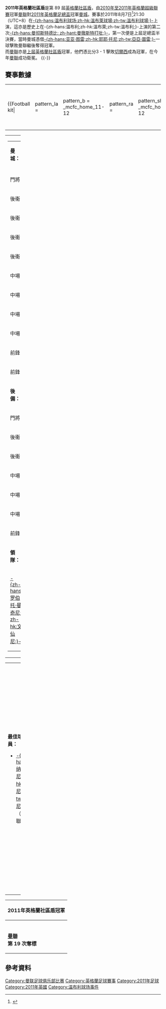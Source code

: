 {{noteTA
|G1=uefa
|G2=MUFC
|G3=laliga
|T=2011年英格蘭社區盾
}}
{{Infobox football match
| title = 2011年英格蘭社區盾
| image = 
| event = 
| team1 = [[曼彻斯特城足球俱乐部|曼城]]
| team1association = <!-- 注释出：[[File:ManCity.svg|88px]] -->
| team1score = 2
| team2	= [[曼徹斯特聯足球俱樂部|曼聯]]
| team2association = <!-- 注释出：[[File:ManchesterUnitedFC.svg|100px]] -->
| team2score = 3
| details = 
| date = 2011年8月7日
| stadium = [[溫布萊球場|-{zh-hans:温布利球场;zh-hk:溫布萊球場;zh-tw:溫布利球場;}-]]
| city = [[倫敦|倫敦]]
| man_of_the_match1a= {{flagicon|ENG}} [[蘭尼|-{zh-hans:纳尼;zh-hk:蘭尼;zh-tw:納尼;}-]]
| referee = [[菲爾·杜特|杜特]]
| attendance = 
| weather = 
| previous = [[2010年英格蘭社區盾|2010]]
| next = [[2012年英格蘭社區盾|2012]]
}}
'''2011年英格蘭社區盾'''是第 89 屆[[英格蘭社區盾|英格蘭社區盾]]，由[[2010年至2011年英格蘭超級聯賽|2010年至2011年英格蘭超級聯賽]]冠軍[[曼徹斯特聯足球俱樂部|曼聯]]對[[2011年英格蘭足總杯決賽|2011年英格蘭足總盃]]冠軍[[曼彻斯特城足球俱乐部|曼城]]。賽事於2011年8月7日<ref>{{en}}{{cite web |title=The FA Community Shield 2011 |url=http://www.wembleystadium.com/Events/2011/The-FA-Community-Shield-2011/The-FA-Community-Shield-2011 |publisher=Wembley Stadium |accessdate=9 May 2011 |archive-url=https://web.archive.org/web/20140202173645/http://www.wembleystadium.com/Events/2011/The-FA-Community-Shield-2011/The-FA-Community-Shield-2011 |archive-date=2014-02-02 |dead-url=yes }}</ref>21:30（UTC+8）在[[溫布萊球場|-{zh-hans:温布利球场;zh-hk:溫布萊球場;zh-tw:溫布利球場;}-]]上演，這亦是歷史上在-{zh-hans:温布利;zh-hk:溫布萊;zh-tw:溫布利;}-上演的第二次[[曼徹斯特德比|-{zh-hans:曼彻斯特德比; zh-hant:曼徹斯特打吡;}-]]，第一次便是上屆足總盃半決賽，當時曼城憑借[[耶耶·托尼|-{zh-hans:亚亚·图雷;zh-hk:耶耶·托尼;zh-tw:亞亞·圖雷;}-]]一球擊敗曼聯繼後奪得冠軍。<br>
而[[曼聯|曼聯]]亦是[[2010年英格蘭社區盾|上屆]][[英格蘭社區盾|英格蘭社區盾]]冠軍，他們憑比分3 - 1 擊敗[[車路士|切爾西]]成為冠軍，在今年[[曼聯|曼聯]]成功衛冕。
{{-}}
== 賽事數據 ==
{{footballbox
|date=2011年8月7日
|time=14:30 [[UTC+1|BST]]
|report = [https://web.archive.org/web/20111130082213/http://www.skysports.com/football/match_facts/0%2C19762%2C11065_3403311%2C00.html 球賽報告]
|team1 = [[曼彻斯特城足球俱乐部|曼城]]
|score = 2 – 3
|team2 = [[曼徹斯特聯足球俱樂部|曼聯]]
|goals1 = [[乔莱昂·莱斯科特|-{zh-hans:乔莱昂·莱斯科特;zh-hk:列史葛;zh-tw:喬萊昂·萊斯科特;}-]] {{goal|38}} <br /> [[埃丁·哲科|-{zh-hans:埃丁·哲科; zh-hk:迪斯高;}-]] {{goal|45+1}}
|goals2 = [[克里斯·斯莫林|-{zh-hans:克里斯·斯莫林; zh-hant:史摩寧;}-]] {{goal|52}} <br /> [[蘭尼|-{zh-hans:纳尼;zh-hk:蘭尼;zh-tw:納尼;}-]] {{goal|58||90+4}}
|stadium = [[溫布萊球場|-{zh-hans:温布利球场;zh-hk:溫布萊球場;zh-tw:溫布利球場;}-]], [[倫敦|倫敦]]
|attendance = 77,169
|referee = [[菲爾·杜特|杜特]]
}}
{| width=92% |
|-
|{{Football kit|
 | pattern_la = 
 | pattern_b  = _mcfc_home_11-12
 | pattern_ra = 
 | pattern_sh = _mcfc_home_11-12
 | pattern_so = _fourwhitehoops
 | leftarm    = 9dcaf1
 | body       = 9dcaf1
 | rightarm   = 9dcaf1
 | shorts     = 8cc1ea
 | socks      = 8cc1ea
 | title      = 曼城
}}
|{{Football kit
 | pattern_la = 
 | pattern_b  = _manutd1112
 | pattern_ra = 
 | pattern_so = _manutdh1112
 | leftarm    = E20E0E 
 | body       = E20E0E 
 | rightarm   = E20E0E 
 | shorts     = FFFFFF 
 | socks      = 000000
 | title      = 曼聯
}}

|}
{| width="100%"
|valign="top" width="50%"|
{| style="font-size: 90%" cellspacing="0" cellpadding="0"
|colspan="4"|'''曼城：'''
|-
!width="35"| !!width="25"|
|-
|門將||'''25'''||{{flagicon|ENG}} [[乔·哈特|-{zh-hans:乔·哈特;zh-hk:祖赫特;zh-tw:喬·哈特;}-]]
|-
|後衞||'''2''' ||{{flagicon|ENG}} [[米卡·李察士|-{zh-hans:米卡·李察士;zh-hk:米卡李察士;zh-tw:米卡·李察士;}-]] || {{yel|22}}
|-
|後衞||'''4''' ||{{flagicon|BEL}} [[文森特·孔帕尼|-{zh-hk:甘賓尼;zh-hans:文森特·孔帕尼}-]] [[File:Captain_sports.svg|15px]]
|-
|後衞||'''6''' ||{{flagicon|ENG}} [[乔莱昂·莱斯科特|-{zh-hans:乔莱昂·莱斯科特;zh-hk:列史葛;zh-tw:喬萊昂·萊斯科特;}-]]  
|-
|後衞||'''13'''||{{flagicon|SRB}} [[亞歷山大·科拉羅夫|-{zh-hans:亞歷山大·科拉羅夫; zh-hk:高拉洛夫;}-]] || {{yel|61}}|| {{suboff|74}}
|-
|中場||'''7''' ||{{flagicon|ENG}} [[詹姆斯·米尔纳|-{zh-hans:詹姆斯·米尔纳; zh-hk:占士米拿;}-]] || {{yel|56}}   || {{suboff|67}}
|-
|中場||'''21'''||{{flagicon|ESP}} [[大衛·席爾瓦|-{zh-hans:大卫·席尔瓦;zh-hk:大衛施華;zh-tw:大衛·席爾瓦;}-]]
|-
|中場||'''34'''||{{flagicon|NED}} [[尼祖·迪莊|-{zh-hans:尼热尔·德容;zh-hk:尼祖迪莊}-]]
|-
|中場||'''42'''||{{flagicon|CIV}} [[耶耶·托尼|-{zh-hans:亞亞·圖雷;zh-hk:耶耶托尼;zh-tw:亞亞·圖雷;}-]] || {{yel|34}}
|-
|前鋒||'''10'''||{{flagicon|BIH}} [[埃丁·哲科|-{zh-hans:埃丁·哲科; zh-hk:迪斯高;}-]] || {{yel|20}}
|-
|前鋒||'''45'''||{{flagicon|ITA}} [[马里奥·巴洛特利|-{zh-hans:马里奥·巴洛特利; zh-hk:巴洛迪利;}-]] || || {{suboff|59}}
|-
|colspan=4|'''後備：'''
|-
|門將||'''12'''||{{flagicon|ENG}} [[史超活·泰萊|-{zh-hans:斯图尔特·泰勒; zh-hk:史超活泰萊;}-]]
|-
|後衞||'''15'''||{{flagicon|MNE}} [[斯特凡·萨维奇|-{zh-hans:斯特凡·萨维奇; zh-hk:沙域治;}-]]
|-
|後衞||'''22'''||{{flagicon|FRA}} [[盖尔·克利希|-{zh-hans:盖尔·克利希;zh-hk:基歷治;zh-tw:蓋爾·克利希;}-]] || || {{subon|74}}
|-
|中場||'''8''' ||{{flagicon|ENG}} [[胡禮·菲臘斯|-{zh-hans:赖特·菲利浦斯;zh-hk:胡禮菲臘斯;zh-tw:胡禮菲臘斯;}-]]
|-
|中場||'''11'''||{{flagicon|ENG}} [[阿當·莊臣|-{zh-hans:亚当·约翰逊; zh-hk:阿當莊遜;}-]] || || {{subon|67}}
|-
|中場||'''18'''||{{flagicon|ENG}} [[加雷斯·巴里|-{zh-hk:巴利;zh-hans:加雷思·巴里}-]] || || {{subon|59}}
|-
|前鋒||'''16'''||{{flagicon|ARG}} [[塞尔希奥·阿奎罗|-{zh-hans:塞尔希奥·阿奎罗;zh-hk:阿古路}-]]
|-
|colspan=4|'''領隊：'''
|-
|colspan="4"|{{flagicon|ITA}} [[羅拔圖·文仙尼|-{zh-hans:罗伯托·曼奇尼; zh-hk:文仙尼;}-]] 
|}
|valign="top"|
|valign="top" width="50%"|
{| style="font-size: 90%" cellspacing="0" cellpadding="0" align=center
|colspan="4"|'''曼聯：'''
|-
!width="35"| !!width="25"|
|-
|門將||'''1''' ||{{flagicon|ESP}} [[大衛·迪基亞|-{zh-hans:大卫·德赫亚; zh-hk:迪基亞;}-]]  
|-
|後衞||'''3''' ||{{flagicon|FRA}} [[帕特里斯·埃夫拉|-{zh-hans:帕特里斯·埃夫拉; zh-hk:艾夫拿;}-]] || {{yel|40}}   || {{suboff|72}}
|-
|後衞||'''5''' ||{{flagicon|ENG}} [[里奧·費迪南德|-{zh-hans:里奥·費迪南;zh-hk:里奧·費迪南;zh-tw:里奧·費迪南德;}-]] || || {{suboff|46}}
|-
|後衞||'''12'''||{{flagicon|ENG}} [[克里斯·斯莫林|-{zh-hans:克里斯·斯莫林; zh-hant:史摩寧;}-]]
|-
|後衞||'''15'''||{{flagicon|SRB}} [[內馬尼亞·維迪奇|-{zh-hans:内马尼亚·维迪奇;zh-hk:維迪;zh-tw:維迪;}-]] [[File:Captain_sports.svg|15px]] || || {{suboff|46}}
|-
|中場||'''8''' ||{{flagicon|BRA}} [[安德森·路易斯·迪·阿布努·奧利維拉|-{zh-hans:安德森;zh-hk:安達臣;zh-tw:安德森;}-]] || {{yel|20}}
|-
|中場||'''16'''||{{flagicon|ENG}} [[迈克尔·卡里克|-{zh-hans:迈克尔·卡里克;zh-hk:卡域克}-]] || || {{suboff|46}}
|-
|中場||'''17'''||{{flagicon|POR}} [[蘭尼|-{zh-hans:纳尼;zh-hk:蘭尼;zh-tw:納尼;}-]]
|-
|中場||'''18'''||{{flagicon|ENG}} [[艾殊利·楊格|-{zh-hans:阿什利·扬; zh-hk:艾殊利·楊格;}-]]
|-
|前鋒||'''10'''||{{flagicon|ENG}} [[韦恩·鲁尼|-{zh-hans:韦恩·鲁尼; zh-hk:朗尼;}-]]
|-
|前鋒||'''19'''||{{flagicon|ENG}} [[丹尼·维尔贝克|-{zh-hans:丹尼·维尔贝克; zh-hk:韋碧克;}-]] || || {{suboff|89}}
|-
|colspan=4|'''後備：'''
|-
|門將||'''34'''||{{flagicon|DEN}} [[安達斯·連迪加特|-{zh-hans:安德斯·林德加德; zh-hk:連迪格特;}-]]
|-
|後衞||'''4''' ||{{flagicon|ENG}} [[菲尔·琼斯|-{zh-hans:菲尔·琼斯; zh-hk:菲爾·鍾斯;}-]] || || {{subon|46}}
|-
|後衞||'''21'''||{{flagicon|BRA}} [[拉斐尔·达·席尔瓦|拉菲爾·達施華]] || || {{subon|72}}
|-
|後衞||'''23'''||{{flagicon|NIR}} [[乔尼·埃文斯|-{zh-hans:乔尼·埃文斯; zh-hk:伊雲斯;}-]] || || {{subon|46}}
|-
|中場||'''13'''||{{flagicon|KOR}} [[朴智星|-{朴}-智星]]
|-
|中場||'''35'''||{{flagicon|ENG}} [[汤姆·克莱维利|-{zh-hans:汤姆·克莱维利; zh-hk:基華利;}-]] || || {{subon|46}}
|-
|前鋒||'''9''' ||{{flagicon|BUL}} [[迪米塔尔·贝尔巴托夫|-{zh-hans:迪米塔尔·贝尔巴托夫; zh-hk:貝碧托夫;}-]] || || {{subon|89}}
|-
|colspan=4|'''領隊：'''
|-
|colspan="4"|{{flagicon|SCO}} [[亚历克斯·弗格森|費格遜]]爵士
|-
|}
|}
{| width=100% style="font-size: 90%"
| width=50% valign=top|
'''最佳球員：'''
* {{flagicon|ENG}} [[蘭尼|-{zh-hans:纳尼;zh-hk:蘭尼;zh-tw:納尼;}-]] （曼聯）
| width=50% valign=top|
'''賽事規則'''
* 法定時間 90 分鐘。
* 法定時間後賽和，將以互射十二碼定勝負。
* 最多可有 7 名後備球員。
* 最多可有 6 個換人名額。
|}
{| class="wikitable" style="text-align: center; margin: 0 auto;"
|-
!'''2011年英格蘭社區盾'''冠軍
|-
|<!-- 注释出：[[File:ManchesterUnitedFC.svg|120px]] --><br />'''[[曼聯|曼聯]]'''<br />'''第 19 次奪標'''
|}

== 參考資料 ==
{{reflist}}

[[Category:曼联足球俱乐部比赛|Category:曼联足球俱乐部比赛]]
[[Category:英格蘭足球賽事|Category:英格蘭足球賽事]]
[[Category:2011年足球|Category:2011年足球]]
[[Category:2011年英國|Category:2011年英國]]
[[Category:温布利球场事件|Category:温布利球场事件]]